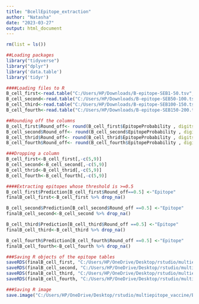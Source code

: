 ---
title: "BcellEpitope_extraction"
author: "Natasha"
date: "2023-03-27"
output: html_document
---

```{r}
rm(list = ls())
```

```{r}
##Loading packages
library("tidyverse")
library("dplyr")
library('data.table')
library('tidyr')
```

```{r}
####Loading files to R
B_cell_first<-read.table("C:/Users/HP/Downloads/B-epitope-SEB1-50.tsv", header = TRUE,sep = "\t")
B_cell_second<-read.table("C:/Users/HP/Downloads/B-epitope-SEB50-100.tsv", header = TRUE,sep = "\t")
B_cell_third<-read.table("C:/Users/HP/Downloads/B-epitope-SEB100-150.tsv", header = TRUE,sep = "\t")
B_cell_fourth<-read.table("C:/Users/HP/Downloads/B-epitope-SEB150-200.tsv", header = TRUE,sep = "\t")
```



```{r}
##Rounding off the columns 
B_cell_first$Round_off<- round(B_cell_first$EpitopeProbability , digits = 1)
B_cell_second$Round_off<- round(B_cell_second$EpitopeProbability , digits = 1)
B_cell_thrid$Round_off<- round(B_cell_thrid$EpitopeProbability , digits = 1)
B_cell_fourth$Round_off<- round(B_cell_fourth$EpitopeProbability , digits = 1)

###Dropping a column
B_cell_first<-B_cell_first[,-c(5,9)]
B_cell_second<-B_cell_second[,-c(5,9)]
B_cell_thrid<-B_cell_thrid[,-c(5,9)]
B_cell_fourth<-B_cell_fourth[,-c(5,9)]
```

```{r}
####Extracting epitopes whose threshold is >=0.5
B_cell_first$Prediction[B_cell_first$Round_off==0.5] <-"Epitope" 
finalB_cell_first<-B_cell_first %>% drop_na()

B_cell_second$Prediction[B_cell_second$Round_off ==0.5] <-"Epitope" 
finalB_cell_second<-B_cell_second %>% drop_na()

B_cell_third$Prediction[B_cell_third$Round_off ==0.5] <-"Epitope" 
finalB_cell_third<-B_cell_third %>% drop_na()

B_cell_fourth$Prediction[B_cell_fourth$Round_off ==0.5] <-"Epitope" 
finalB_cell_fourth<-B_cell_fourth %>% drop_na()

```

```{r}
###Saving R objects of the epitope tables
saveRDS(finalB_cell_first, "C:/Users/HP/OneDrive/Desktop/rstudio/multiepitope_vaccine/B_cell1.RDS")
saveRDS(finalB_cell_second, "C:/Users/HP/OneDrive/Desktop/rstudio/multiepitope_vaccine/B_cell2.RDS")
saveRDS(finalB_cell_third, "C:/Users/HP/OneDrive/Desktop/rstudio/multiepitope_vaccine/B_cell3.RDS")
saveRDS(finalB_cell_fourth, "C:/Users/HP/OneDrive/Desktop/rstudio/multiepitope_vaccine/B_cell4.RDS")
```

```{r}
###Saving R image
save.image("C:/Users/HP/OneDrive/Desktop/rstudio/multiepitope_vaccine/Bcell_extraction.RData")
```

